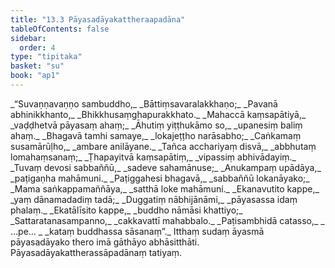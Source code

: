```yaml
---
title: "13.3 Pāyasadāyakattheraapadāna"
tableOfContents: false
sidebar:
  order: 4
type: "tipitaka"
basket: "su"
book: "ap1"
---
```



<DynamicBreadcrumb />

<Division number="26" book="ap1">

<Paragraph number="2083" type="verses" book="ap1">
_“Suvaṇṇavaṇṇo sambuddho,_  
_Bāttiṃsavaralakkhaṇo;_  
_Pavanā abhinikkhanto,_  
_Bhikkhusaṃghapurakkhato._  

</Paragraph>

</Division>
<Division number="27" book="ap1">

<Paragraph number="2084" type="verses" book="ap1">
_Mahaccā kaṃsapātiyā,_  
_vaḍḍhetvā pāyasaṃ ahaṃ;_  
_Āhutiṃ yiṭṭhukāmo so,_  
_upanesiṃ baliṃ ahaṃ._  

</Paragraph>

</Division>
<Division number="28" book="ap1">

<Paragraph number="2085" type="verses" book="ap1">
_Bhagavā tamhi samaye,_  
_lokajeṭṭho narāsabho;_  
_Caṅkamaṃ susamārūḷho,_  
_ambare anilāyane._  

</Paragraph>

</Division>
<Division number="29" book="ap1">

<Paragraph number="2086" type="verses" book="ap1">
_Tañca acchariyaṃ disvā,_  
_abbhutaṃ lomahaṃsanaṃ;_  
_Ṭhapayitvā kaṃsapātiṃ,_  
_vipassiṃ abhivādayiṃ._  

</Paragraph>

</Division>
<Division number="30" book="ap1">

<Paragraph number="2087" type="verses" book="ap1">
_Tuvaṃ devosi sabbaññū,_  
_sadeve sahamānuse;_  
_Anukampaṃ upādāya,_  
_paṭigaṇha mahāmuni._  

</Paragraph>

</Division>
<Division number="31" book="ap1">

<Paragraph number="2088" type="verses" book="ap1">
_Paṭiggahesi bhagavā,_  
_sabbaññū lokanāyako;_  
_Mama saṅkappamaññāya,_  
_satthā loke mahāmuni._  

</Paragraph>

</Division>
<Division number="32" book="ap1">

<Paragraph number="2089" type="verses" book="ap1">
_Ekanavutito kappe,_  
_yaṃ dānamadadiṃ tadā;_  
_Duggatiṃ nābhijānāmi,_  
_pāyasassa idaṃ phalaṃ._  

</Paragraph>

</Division>
<Division number="33" book="ap1">

<Paragraph number="2090" type="verses" book="ap1">
_Ekatālīsito kappe,_  
_buddho nāmāsi khattiyo;_  
_Sattaratanasampanno,_  
_cakkavattī mahabbalo._  

</Paragraph>

</Division>
<Division number="34" book="ap1">

<Paragraph number="2091" type="verses" book="ap1">
_Paṭisambhidā catasso,_  
_ …pe… _  
_kataṃ buddhassa sāsanaṃ”._  

</Paragraph>

<Paragraph number="2092" book="ap1">
Itthaṃ sudaṃ āyasmā pāyasadāyako thero imā gāthāyo abhāsitthāti.

</Paragraph>
</Division>

<Paragraph number="2093" type="center" book="ap1">
Pāyasadāyakattherassāpadānaṃ tatiyaṃ.
</Paragraph>